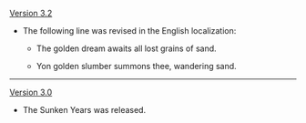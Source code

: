 {{Change History/Header}}
[[Version 3.2]]
* The following line was revised in the English localization:
** {{Color|Old:}} The golden dream awaits all lost grains of sand.
** {{Color|New:}} Yon golden slumber summons thee, wandering sand.
----
[[Version 3.0]]
* The Sunken Years was released.